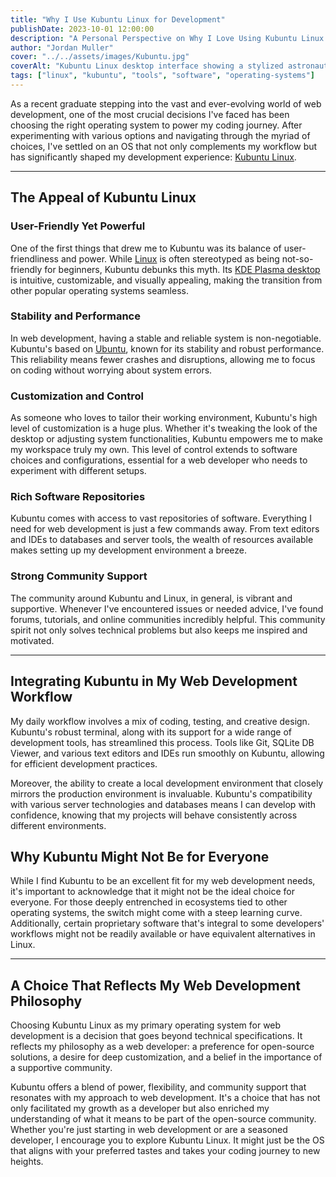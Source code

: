 ```yaml
---
title: "Why I Use Kubuntu Linux for Development"
publishDate: 2023-10-01 12:00:00
description: "A Personal Perspective on Why I Love Using Kubuntu Linux for Development"
author: "Jordan Muller"
cover: "../../assets/images/Kubuntu.jpg"
coverAlt: "Kubuntu Linux desktop interface showing a stylized astronaut in a damaged suit with a butterfly on the helmet, with various application icons visible."
tags: ["linux", "kubuntu", "tools", "software", "operating-systems"]
---
```


As a recent graduate stepping into the vast and ever-evolving world of web development, one of the most crucial decisions I've faced has been choosing the right operating system to power my coding journey. After experimenting with various options and navigating through the myriad of choices, I've settled on an OS that not only complements my workflow but has significantly shaped my development experience: [Kubuntu Linux](https://kubuntu.org/).

---

## The Appeal of Kubuntu Linux

### User-Friendly Yet Powerful
One of the first things that drew me to Kubuntu was its balance of user-friendliness and power. While [Linux](https://www.linux.org/) is often stereotyped as being not-so-friendly for beginners, Kubuntu debunks this myth. Its [KDE Plasma desktop](https://kde.org/plasma-desktop/) is intuitive, customizable, and visually appealing, making the transition from other popular operating systems seamless.

### Stability and Performance
In web development, having a stable and reliable system is non-negotiable. Kubuntu's based on [Ubuntu](https://ubuntu.com/), known for its stability and robust performance. This reliability means fewer crashes and disruptions, allowing me to focus on coding without worrying about system errors.

### Customization and Control
As someone who loves to tailor their working environment, Kubuntu's high level of customization is a huge plus. Whether it's tweaking the look of the desktop or adjusting system functionalities, Kubuntu empowers me to make my workspace truly my own. This level of control extends to software choices and configurations, essential for a web developer who needs to experiment with different setups.

### Rich Software Repositories
Kubuntu comes with access to vast repositories of software. Everything I need for web development is just a few commands away. From text editors and IDEs to databases and server tools, the wealth of resources available makes setting up my development environment a breeze.

### Strong Community Support
The community around Kubuntu and Linux, in general, is vibrant and supportive. Whenever I've encountered issues or needed advice, I've found forums, tutorials, and online communities incredibly helpful. This community spirit not only solves technical problems but also keeps me inspired and motivated.

---

## Integrating Kubuntu in My Web Development Workflow

My daily workflow involves a mix of coding, testing, and creative design. Kubuntu's robust terminal, along with its support for a wide range of development tools, has streamlined this process. Tools like Git, SQLite DB Viewer, and various text editors and IDEs run smoothly on Kubuntu, allowing for efficient development practices.

Moreover, the ability to create a local development environment that closely mirrors the production environment is invaluable. Kubuntu's compatibility with various server technologies and databases means I can develop with confidence, knowing that my projects will behave consistently across different environments.

## Why Kubuntu Might Not Be for Everyone

While I find Kubuntu to be an excellent fit for my web development needs, it's important to acknowledge that it might not be the ideal choice for everyone. For those deeply entrenched in ecosystems tied to other operating systems, the switch might come with a steep learning curve. Additionally, certain proprietary software that's integral to some developers' workflows might not be readily available or have equivalent alternatives in Linux.

---

## A Choice That Reflects My Web Development Philosophy

Choosing Kubuntu Linux as my primary operating system for web development is a decision that goes beyond technical specifications. It reflects my philosophy as a web developer: a preference for open-source solutions, a desire for deep customization, and a belief in the importance of a supportive community. 

Kubuntu offers a blend of power, flexibility, and community support that resonates with my approach to web development. It's a choice that has not only facilitated my growth as a developer but also enriched my understanding of what it means to be part of the open-source community. Whether you're just starting in web development or are a seasoned developer, I encourage you to explore Kubuntu Linux. It might just be the OS that aligns with your preferred tastes and takes your coding journey to new heights.